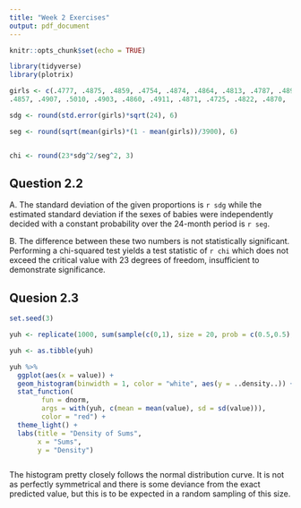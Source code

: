 ```yaml
---
title: "Week 2 Exercises"
output: pdf_document
---
```


```r
knitr::opts_chunk$set(echo = TRUE)

library(tidyverse)
library(plotrix)
```


```r
girls <- c(.4777, .4875, .4859, .4754, .4874, .4864, .4813, .4787, .4895, .4797, .4876, .4859,
.4857, .4907, .5010, .4903, .4860, .4911, .4871, .4725, .4822, .4870, .4823, .4973)

sdg <- round(std.error(girls)*sqrt(24), 6)

seg <- round(sqrt(mean(girls)*(1 - mean(girls))/3900), 6)


chi <- round(23*sdg^2/seg^2, 3)

```

## Question 2.2

A. The standard deviation of the given proportions is `r sdg` while the estimated standard deviation if the sexes of babies were independently decided with a constant probability over the 24-month period is `r seg`.

B. The difference between these two numbers is not statistically significant. Performing a chi-squared test yields a test statistic of `r chi` which does not exceed the critical value with 23 degrees of freedom, insufficient to demonstrate significance.


## Quesion 2.3

```r

set.seed(3)

yuh <- replicate(1000, sum(sample(c(0,1), size = 20, prob = c(0.5,0.5), replace = TRUE)))

yuh <- as.tibble(yuh)

yuh %>%
  ggplot(aes(x = value)) +
  geom_histogram(binwidth = 1, color = "white", aes(y = ..density..)) +
  stat_function(
		fun = dnorm, 
		args = with(yuh, c(mean = mean(value), sd = sd(value))),
		color = "red") +
  theme_light() + 
  labs(title = "Density of Sums",
       x = "Sums",
       y = "Density")



```

The histogram pretty closely follows the normal distribution curve. It is not as perfectly symmetrical and there is some deviance from the exact predicted value, but this is to be expected in a random sampling of this size.

